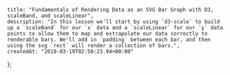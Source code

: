     title: "Fundamentals of Rendering Data as an SVG Bar Graph with D3, scaleBand, and scaleLinear",
    description: "In this lesson we'll start by using `d3-scale` to build up a `scaleBand` for our `x` data and a `scaleLinear` for our `y` data points to allow them to map and extrapolate our data correctly to renderable bars. We'll add in `padding` between each bar, and then using the svg `rect` will render a collection of bars.",
    createdAt: "2018-03-19T02:50:23.94+00:00"
};


    
